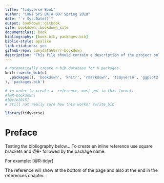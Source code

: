 ```yaml
---
title: "tidyverse Book"
author: "CUNY SPS DATA 607 Spring 2018"
date: "`r Sys.Date()`"
output: bookdown::gitbook
site: bookdown::bookdown_site
documentclass: book
bibliography: [book.bib, packages.bib]
biblio-style: apalike
link-citations: yes
github-repo: cunydata607/r-bookdown
description: "This file should contain a description of the project only.  Each chapter must be in a separate file in the same R Project in order to 'build' the book using bookdown."
---
```


```r
# automatically create a bib database for R packages
knitr::write_bib(c(
  .packages(), 'bookdown', 'knitr', 'rmarkdown', 'tidyverse', 'ggplot2', 'dplyr', 'tidyr', 'readr', 'purrr', 'tibble', 'stringr'
), 'packages.bib')

# in order to create a  reference, must put in this format:
#[@R-bookdown] 
#[@xie2015]
# Still not really sure how this works! ?write_bib 
```

```r
library(tidyverse)
```


# Preface

Testing the bibliography below... To create an inline reference use square brackets and \@R- followed by the package name. 

For example: 
[@R-tidyr]

The reference will show at the bottom of the page and also at the end in the references chapter.